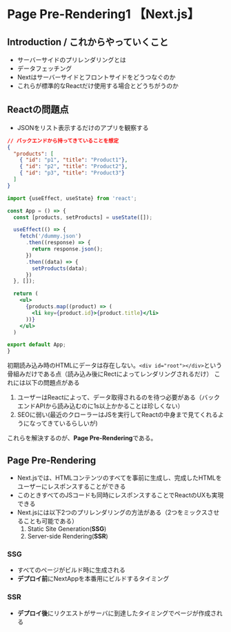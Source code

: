 # Page Pre-Rendering1 【Next.js】

## Introduction / これからやっていくこと
- サーバーサイドのプリレンダリングとは
- データフェッチング
- Nextはサーバーサイドとフロントサイドをどうつなぐのか
- これらが標準的なReactだけ使用する場合とどうちがうのか

## Reactの問題点
- JSONをリスト表示するだけのアプリを観察する
```json filename="publc/dummy.json"
// バックエンドから持ってきていることを想定
{
  "products": [
    { "id": "p1", "title": "Product1"},
    { "id": "p2", "title": "Product2"},
    { "id": "p3", "title": "Product3"}
  ]
}
```
```jsx filename="src/App.jsx"
import {useEffect, useState} from 'react';

const App = () => {
  const [products, setProducts] = useState([]);

  useEffect(() => {
    fetch('/dummy.json')
      .then((response) => {
        return response.json();
      })
      .then((data) => {
        setProducts(data);
      })
  }, []);

  return (
    <ul>
      {products.map((product) => (
        <li key={product.id}>{product.title}</li>
      ))}
    </ul>
  )

export default App;
}
```

初期読み込み時のHTMLにデータは存在しない。`<div id="root"></div>`という骨組みだけである点（読み込み後にRectによってレンダリングされるだけ）
これには以下の問題点がある
1. ユーザーはReactによって、データ取得されるのを待つ必要がある（バックエンドAPIから読み込むのに1s以上かかることは珍しくない）
2. SEOに弱い(最近のクローラーはJSを実行してReactの中身まで見てくれるようになってきているらしいが)

これらを解決するのが、**Page Pre-Rendering**である。

## Page Pre-Rendering
- Next.jsでは、HTMLコンテンツのすべてを事前に生成し、完成したHTMLをユーザーにレスポンスすることができる
- このときすべてのJSコードも同時にレスポンスすることでReactのUXも実現できる
- Next.jsには以下2つのプリレンダリングの方法がある（2つをミックスさせることも可能である）
  1. Static Site Generation(**SSG**)
  2. Server-side Rendering(**SSR**)

### SSG
- すべてのページがビルド時に生成される
- **デプロイ前**にNextAppを本番用にビルドするタイミング

### SSR
- **デプロイ後**にリクエストがサーバに到達したタイミングでページが作成される
